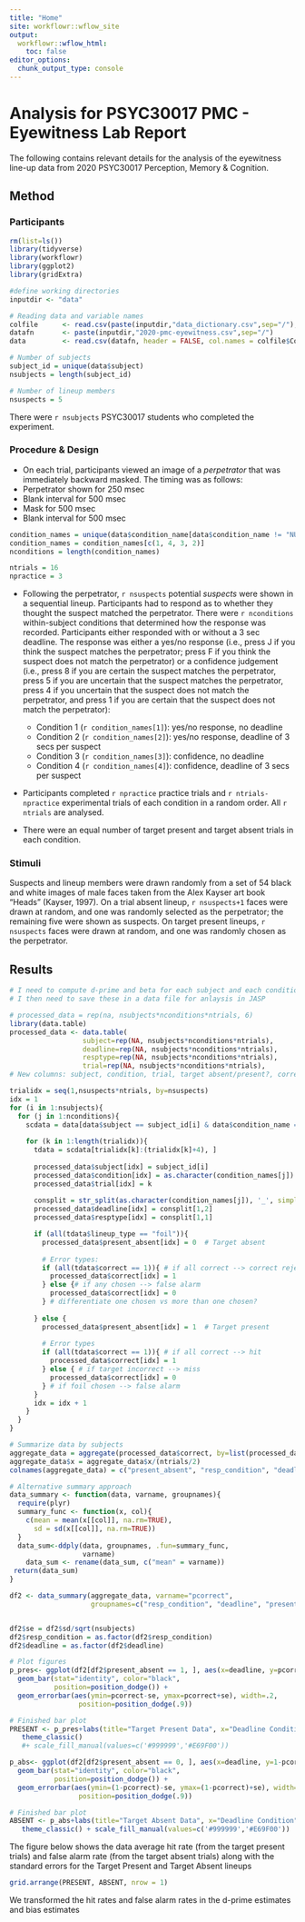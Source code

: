 ```yaml
---
title: "Home"
site: workflowr::wflow_site
output:
  workflowr::wflow_html:
    toc: false
editor_options:
  chunk_output_type: console
---
```


# Analysis for PSYC30017 PMC - Eyewitness Lab Report

The following contains relevant details for the analysis of the eyewitness line-up data from 2020 PSYC30017 Perception, Memory & Cognition.

## Method

### Participants

```r
rm(list=ls())
library(tidyverse)
library(workflowr)
library(ggplot2)
library(gridExtra)

#define working directories
inputdir <- "data"

# Reading data and variable names 
colfile      <- read.csv(paste(inputdir,"data_dictionary.csv",sep="/"), fileEncoding="UTF-8-BOM")
datafn       <- paste(inputdir,"2020-pmc-eyewitness.csv",sep="/") 
data         <- read.csv(datafn, header = FALSE, col.names = colfile$Column) # Add column labels to data

# Number of subjects
subject_id = unique(data$subject)
nsubjects = length(subject_id)

# Number of lineup members
nsuspects = 5

```

There were `r nsubjects` PSYC30017 students who completed the experiment. 


### Procedure & Design

* On each trial, participants viewed an image of a *perpetrator* that was immediately backward masked. The timing was as follows:
+ Perpetrator shown for 250 msec
+ Blank interval for 500 msec
+ Mask for 500 msec
+ Blank interval for 500 msec
 
```r

condition_names = unique(data$condition_name[data$condition_name != "NULL"])
condition_names = condition_names[c(1, 4, 3, 2)]
nconditions = length(condition_names)

ntrials = 16
npractice = 3

``` 
 
* Following the perpetrator, `r nsuspects` potential *suspects* were shown in a sequential lineup. Participants had to respond as to whether they thought the suspect matched the perpetrator. There were `r nconditions` within-subject conditions that determined how the response was recorded. Participants either responded with or without a 3 sec deadline. The response was either a yes/no response (i.e., press J if you think the suspect matches the perpetrator; press F if you think the suspect does not match the perpetrator) or a confidence judgement (i.e., press 8 if you are certain the suspect matches the perpetrator, press 5 if you are uncertain that the suspect matches the perpetrator, press 4 if you uncertain that the suspect does not match the perpetrator, and press 1 if you are certain that the suspect does not match the perpetrator):

  + Condition 1 (`r condition_names[1]`): yes/no response, no deadline
  + Condition 2 (`r condition_names[2]`): yes/no response, deadline of 3 secs per suspect
  + Condition 3 (`r condition_names[3]`): confidence, no deadline
  + Condition 4 (`r condition_names[4]`): confidence, deadline of 3 secs per suspect

* Participants completed `r npractice` practice trials and `r ntrials-npractice` experimental trials of each condition in a random order. All `r ntrials` are analysed.

* There were an equal number of target present and target absent trials in each condition. 


### Stimuli

Suspects and lineup members were drawn randomly from a set of 54 black and white images of male faces taken from the Alex Kayser art book "Heads" (Kayser, 1997). On a trial absent lineup, `r nsuspects+1` faces were drawn at random, and one was randomly selected as the perpetrator; the remaining five were shown as suspects. On target present lineups, `r nsuspects` faces were drawn at random, and one was randomly chosen as the perpetrator.

## Results

 
```r

# I need to compute d-prime and beta for each subject and each condition
# I then need to save these in a data file for anlaysis in JASP

# processed_data = rep(na, nsubjects*nconditions*ntrials, 6)
library(data.table)
processed_data <- data.table(
                  subject=rep(NA, nsubjects*nconditions*ntrials),                                    condition=rep(NA, nsubjects*nconditions*ntrials), 
                  deadline=rep(NA, nsubjects*nconditions*ntrials), 
                  resptype=rep(NA, nsubjects*nconditions*ntrials), 
                  trial=rep(NA, nsubjects*nconditions*ntrials),                                      present_absent=rep(NA, nsubjects*nconditions*ntrials),                             correct=rep(NA, nsubjects*nconditions*ntrials))
# New columns: subject, condition, trial, target absent/present?, correct/incorrect, rt

trialidx = seq(1,nsuspects*ntrials, by=nsuspects)
idx = 1
for (i in 1:nsubjects){
  for (j in 1:nconditions){
    scdata = data[data$subject == subject_id[i] & data$condition_name == condition_names[j], ]    
    
    for (k in 1:length(trialidx)){
      tdata = scdata[trialidx[k]:(trialidx[k]+4), ]      
      
      processed_data$subject[idx] = subject_id[i]
      processed_data$condition[idx] = as.character(condition_names[j])
      processed_data$trial[idx] = k
      
      consplit = str_split(as.character(condition_names[j]), '_', simplify=TRUE)
      processed_data$deadline[idx] = consplit[1,2]
      processed_data$resptype[idx] = consplit[1,1]

      if (all(tdata$lineup_type == "foil")){
        processed_data$present_absent[idx] = 0  # Target absent      
        
        # Error types: 
        if (all(tdata$correct == 1)){ # if all correct --> correct rejection
          processed_data$correct[idx] = 1
        } else {# if any chosen --> false alarm
          processed_data$correct[idx] = 0
        } # differentiate one chosen vs more than one chosen?
        
      } else { 
        processed_data$present_absent[idx] = 1  # Target present
        
        # Error types
        if (all(tdata$correct == 1)){ # if all correct --> hit
          processed_data$correct[idx] = 1           
        } else { # if target incorrect --> miss
          processed_data$correct[idx] = 0
        } # if foil chosen --> false alarm
      }
      idx = idx + 1
    }
  }
}
```

```r

# Summarize data by subjects
aggregate_data = aggregate(processed_data$correct, by=list(processed_data$present_absent, processed_data$resptype, processed_data$deadline, processed_data$subject), FUN=sum)
aggregate_data$x = aggregate_data$x/(ntrials/2)
colnames(aggregate_data) = c("present_absent", "resp_condition", "deadline", "subject", "pcorrect")

# Alternative summary approach
data_summary <- function(data, varname, groupnames){
  require(plyr)
  summary_func <- function(x, col){
    c(mean = mean(x[[col]], na.rm=TRUE),
      sd = sd(x[[col]], na.rm=TRUE))
  }
  data_sum<-ddply(data, groupnames, .fun=summary_func,
                  varname)
    data_sum <- rename(data_sum, c("mean" = varname))
 return(data_sum)
}

df2 <- data_summary(aggregate_data, varname="pcorrect", 
                    groupnames=c("resp_condition", "deadline", "present_absent"))


df2$se = df2$sd/sqrt(nsubjects)
df2$resp_condition = as.factor(df2$resp_condition)
df2$deadline = as.factor(df2$deadline)
```

```r
# Plot figures
p_pres<- ggplot(df2[df2$present_absent == 1, ], aes(x=deadline, y=pcorrect, fill=resp_condition)) + 
  geom_bar(stat="identity", color="black", 
           position=position_dodge()) +
  geom_errorbar(aes(ymin=pcorrect-se, ymax=pcorrect+se), width=.2,
                 position=position_dodge(.9)) 

# Finished bar plot
PRESENT <- p_pres+labs(title="Target Present Data", x="Deadline Condition", y = "Hit Rate", fill="Response Condition")+ylim(0,1)+ theme(aspect.ratio=1)+
   theme_classic()
   #+ scale_fill_manual(values=c('#999999','#E69F00'))

p_abs<- ggplot(df2[df2$present_absent == 0, ], aes(x=deadline, y=1-pcorrect, fill=resp_condition)) + 
  geom_bar(stat="identity", color="black", 
           position=position_dodge()) +
  geom_errorbar(aes(ymin=(1-pcorrect)-se, ymax=(1-pcorrect)+se), width=.2,
                 position=position_dodge(.9)) 

# Finished bar plot
ABSENT <- p_abs+labs(title="Target Absent Data", x="Deadline Condition", y = "FA Rate", fill="Response Condition")+ylim(0,1)+ theme(aspect.ratio=1)+
   theme_classic() + scale_fill_manual(values=c('#999999','#E69F00'))
```

The figure below shows the data average hit rate (from the target present trials) and false alarm rate (from the target absent trials) along with the standard errors for the Target Present and Target Absent lineups

```r
grid.arrange(PRESENT, ABSENT, nrow = 1)

```

We transformed the hit rates and false alarm rates in the d-prime estimates and bias estimates
